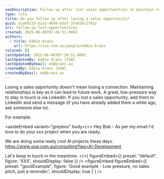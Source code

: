 ```yaml
---
seoDescription: Follow up after lost sales opportunities to maintain relationships, gather feedback, and convert prospects into future clients. Learn best practices for post-rejection communication.
type: rule
title: Do you follow up after losing a sales opportunity?
guid: a1a69115-b1e2-4699-bda7-3fe016c2f652
uri: follow-up-lost-opportunities
created: 2025-06-06T07:06:51.000Z
authors:
  - title: Eddie Kranz
    url: https://ssw.com.au/people/eddie-kranz
related: []
lastUpdated: 2025-06-06T07:39:51.000Z
lastUpdatedBy: Eddie Kranz [SSW]
lastUpdatedByEmail: ed@kranz.au
createdBy: Eddie Kranz [SSW]
createdByEmail: ed@kranz.au
---
```


Losing a sales opportunity doesn't mean losing a connection. Maintaining relationships is key as it can lead to future work. A great, low-pressure way to stay in touch is via LinkedIn.
If you lost a sales opportunity, add them to LinkedIn and send a message (if you have already added them a while ago, ask someone else to).

For example:

<asideEmbed
  variant="greybox"
  body={<>
    Hey Bob - As per my email I'd love to do your xxx project when you are ready.

We are doing some really cool AI projects these days.
<https://www.ssw.com.au/consulting?tag=AI-Development>

Let's keep in touch in the meantime.
  </>}
  figureEmbed={{
    preset: "default",
    figure: 'XXX',
    shouldDisplay: false
  }}
/>
<figureEmbed figureEmbed={{
  preset: "goodExample",
  figure: 'Good example - Low pressure, no sales pitch, just a reminder.',
  shouldDisplay: true
} } />
